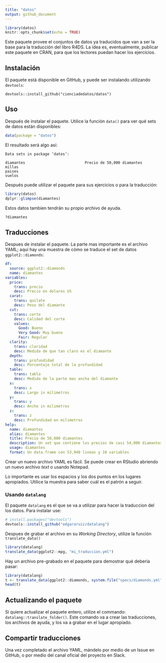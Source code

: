 ```yaml
---
title: "datos"
output: github_document
---
```


```r
library(datos)
knitr::opts_chunk$set(echo = TRUE)
```

Este paquete provee el conjuntos de datos ya traducidos que van a ser la base para la traducción del libro R4DS.  La idea es, eventualmente, publicar este paquete en CRAN, para que los lectores puedan hacer los ejercicios.

## Instalación

El paquete está disponible en GitHub, y puede ser instalando utilizando `devtools`:

```
devtools::install_github("cienciadedatos/datos")
```

## Uso

Después de instalar el paquete. Utilice la función `data()` para ver qué sets de datos están disponibles:

```r
data(package = "datos")
```

El resultado será algo así:

```
Data sets in package ‘datos’:

diamantes                           Precio de 50,000 diamantes
millas                              
paises                              
vuelos                              
```

Después puede utilizar el paquete para sus ejercicios o para la traducción:

```r
library(datos)
dplyr::glimpse(diamantes)
```

Estos datos tambien tendrán su propio archivo de ayuda.  

```r
?diamantes
```

## Traducciones

Despues de instalar el paquete.  La parte mas importante es el archivo YAML; aquí hay una muestra de cómo se traduce el set de datos `ggplot2::diamonds`:

```yml
df:
  source: ggplot2::diamonds
  name: diamantes
variables:
  price:
    trans: precio
    desc: Precio en dolares US
  carat:
    trans: quilate
    desc: Peso del diamante
  cut:
    trans: corte
    desc: Calided del corte
    values:
      Good: Bueno
      Very Good: Muy bueno
      Fair: Regular
  clarity:
    trans: claridad
    desc: Medida de que tan claro es el diamante
  depth:
    trans: profundidad
    desc: Porcentaje total de la profundidad
  table:
    trans: tabla
    desc: Medida de la parte mas ancha del diamante
  x:
    trans: x
    desc: Largo in milimetros
  y:
    trans: y
    desc: Ancho in milimetros
  z:
    trans: z
    desc: Profundidad en milimetros
help:
  name: diamantes
  alias: diamantes
  title: Precio de 50,000 diamantes
  description: Un set que contiene los precios de casi 54,000 diamantes.
  usage: diamantes
  format: Un data.frame con 53,940 lineas y 10 variables
```

Crear un nuevo archivo YAML es fácil. Se puede crear en RStudio abriendo un nuevo archivo *text* o usando Notepad.  

Lo importante es usar los espacios y los dos puntos en los lugares apropiados.  Utilice la muestra para saber cuál es el patrón a seguir.

### Usando `datalang`

El paquete `datalang` es el que se va a utilizar para hacer la traduccion del los datos.  Para instalar use:

``` r
# install.packages("devtools")
devtools::install_github("edgararuiz/datalang")
```

Despues de grabar el archivo en su *Working Directory*, utilize la función `translate_data()`

```r
library(datalang)
translate_data(ggplot2::mpg, "mi_traduccion.yml")
```
Hay un archivo pre-grabado en el paquete para demostrar qué debería pasar:

```r
library(datalang)
t <- translate_data(ggplot2::diamonds, system.file("specs/diamonds.yml", package = "datos"))
head(t)
```

## Actualizando el paquete

Si quiere actualizar el paquete entero, utilize el commando: `datalang::translate_folder()`.  Este comando va a crear las traducciones, los archivos de ayuda, y los va a grabar en el lugar apropiado. 

## Compartir traducciones

Una vez completado el archivo YAML, mándelo por medio de un Issue en GitHub, o por medio del canal oficial del proyecto en Slack.
